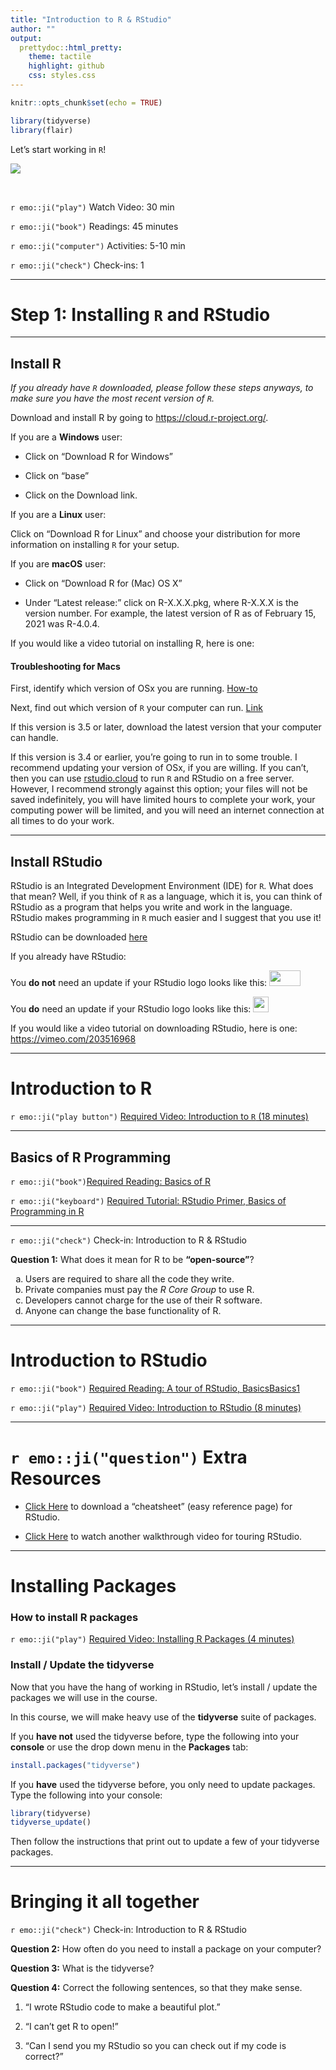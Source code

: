 ```yaml
---
title: "Introduction to R & RStudio"
author: ""
output:
  prettydoc::html_pretty:
    theme: tactile
    highlight: github
    css: styles.css
---
```


```r
knitr::opts_chunk$set(echo = TRUE)
```

```r
library(tidyverse)
library(flair)
```

Let's start working in `R`!

![](typing_R.gif)

</br>

`r emo::ji("play")` Watch Video: 30 min

`r emo::ji("book")` Readings: 45 minutes 

`r emo::ji("computer")` Activities: 5-10 min 

`r emo::ji("check")` Check-ins: 1

---

# Step 1: Installing `R` and RStudio

---

## Install R

*If you already have `R` downloaded, please follow these steps anyways, to make sure
you have the most recent version of `R`.*

Download and install R by going to [https://cloud.r-project.org/](https://cloud.r-project.org/).

If you are a **Windows** user: 

* Click on “Download R for Windows”

* Click on “base”

* Click on the Download link.


If you are a **Linux** user: 

Click on “Download R for Linux” and choose your distribution for more information on installing `R` for your setup.


If you are **macOS** user: 

* Click on “Download R for (Mac) OS X”

* Under “Latest release:” click on R-X.X.X.pkg, where R-X.X.X is the version number. For example, the latest version of R as of February 15, 2021 was R-4.0.4.

If you would like a video tutorial on installing R, here is one: [](https://vimeo.com/203516510)

#### Troubleshooting for Macs

First, identify which version of OSx you are running.  [How-to](https://support.apple.com/en-us/HT201260)

Next, find out which version of `R` your computer can run.  [Link](https://cran.r-project.org/bin/macosx/)

If this version is 3.5 or later, download the latest version that your computer
can handle.

If this version is 3.4 or earlier, you're going to run in to some trouble.  I
recommend updating your version of OSx, if you are willing.  If you can't, then
you can use [rstudio.cloud](rstudio.cloud) to run `R` and RStudio on a free
server.  However, I recommend strongly against this option; your files will not
be saved indefinitely, you will have limited hours to complete your work, your
computing power will be limited, and you will need an internet connection at all
times to do your work.

---

## Install RStudio

RStudio is an Integrated Development Environment (IDE) for `R`. What does that
mean? Well, if you think of `R` as a language, which it is, you can think of
RStudio as a program that helps you write and work in the language. RStudio
makes programming in `R` much easier and I suggest that you use it!

RStudio can be downloaded [here](https://rstudio.com/products/rstudio/download/)

If you already have RStudio:

You **do not** need an update if your RStudio logo looks like this: <img src='../../../Images/rstudio_images/rs_icon_new.png' height='25' width='50'>

You **do** need an update if your RStudio logo looks like this: <img src='../../../Images/rstudio_images/rs_icon_old.png' height='25' width='25'>

If you would like a video tutorial on downloading RStudio, here is one: <https://vimeo.com/203516968>

---

# Introduction to R

`r emo::ji("play button")` [Required Video: Introduction to `R` (18 minutes)](http://somup.com/creuribzT2)

---

## Basics of R Programming

`r emo::ji("book")`[Required Reading: Basics of R](https://r4ds.had.co.nz/workflow-basics.html)

`r emo::ji("keyboard")` [Required Tutorial: RStudio Primer, Basics of Programming in R](https://rstudio.cloud/learn/primers/1.2)

---

`r emo::ji("check")` Check-in: Introduction to R & RStudio

**Question 1:** What does it mean for R to be **"open-source"**?

a) Users are required to share all the code they write.
b) Private companies must pay the *R Core Group* to use R.
c) Developers cannot charge for the use of their R software.
d) Anyone can change the base functionality of R.

---

# Introduction to RStudio

`r emo::ji("book")` [Required Reading: A tour of RStudio, BasicsBasics1](https://rladiessydney.org/courses/ryouwithme/01-basicbasics-1/)

`r emo::ji("play")` [Required Video: Introduction to RStudio (8 minutes)](http://somup.com/creur3bzOr)

---

# `r emo::ji("question")` Extra Resources

* [Click Here](https://github.com/rstudio/cheatsheets/blob/main/rstudio-ide.pdf) 
to download a "cheatsheet" (easy reference page) for RStudio.

* [Click Here](https://youtu.be/cnQ-v1UUWyE) to watch another walkthrough video for touring
RStudio.

---

# Installing Packages

### How to install R packages

`r emo::ji("play")` [Required Video: Installing R Packages (4 minutes)](http://youtu.be/tXZDoMlXfTE?hd=1)


### Install / Update the tidyverse

Now that you have the hang of working in RStudio, let's install / update the 
packages we will use in the course. 

In this course, we will make heavy use of the **tidyverse** suite of packages.

If you **have not** used the tidyverse before, type the following into your
**console** or use the drop down menu in the **Packages** tab:

```r
install.packages("tidyverse")
```

If you **have** used the tidyverse before, you only need to update packages.  
Type the following into your console:

```r
library(tidyverse)
tidyverse_update()
```

Then follow the instructions that print out to update a few of your tidyverse
packages.

---

# Bringing it all together

`r emo::ji("check")` Check-in: Introduction to R & RStudio  

**Question 2:** How often do you need to install a package on your computer? 

**Question 3:** What is the tidyverse? 

**Question 4:** Correct the following sentences, so that they make sense.

1. "I wrote RStudio code to make a beautiful plot."

2. "I can't get R to open!"

3. "Can I send you my RStudio so you can check out if my code is correct? "
